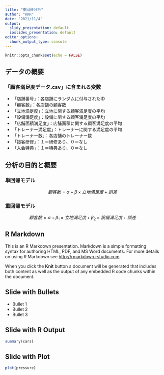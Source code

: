 ```yaml
---
title: "重回帰分析"
author: "RRR"
date: "2021/11/4"
output:
  slidy_presentation: default
  ioslides_presentation: default
editor_options:
  chunk_output_type: console
---
```


```r
knitr::opts_chunk$set(echo = FALSE)
```

## データの概要

### 「顧客満足度データ.csv」に含まれる変数

-   「店舗番号」：各店舗にランダムに付与されたID
-   「顧客数」：各店舗の顧客数
-   「立地満足度」：立地に関する顧客満足度の平均
-   「設備満足度」：設備に関する顧客満足度の平均
-   「店舗面積満足度」：店舗面積に関する顧客満足度の平均
-   「トレーナー満足度」：トレーナーに関する満足度の平均 
-   「トレーナー数」：各店舗のトレーナー数
-   「接客研修」：１＝研修あり、０＝なし
-   「入会特典」：１＝特典あり、０＝なし


## 分析の目的と概要

### 単回帰モデル

$$
顧客数 = \alpha + \beta × 立地満足度 + 誤差 
$$

### 重回帰モデル

$$
顧客数 = \alpha + \beta_1 × 立地満足度 + \beta_2 × 設備満足度 + 誤差 
$$


## R Markdown

This is an R Markdown presentation. Markdown is a simple formatting syntax for authoring HTML, PDF, and MS Word documents. For more details on using R Markdown see <http://rmarkdown.rstudio.com>.

When you click the **Knit** button a document will be generated that includes both content as well as the output of any embedded R code chunks within the document.

## Slide with Bullets

-   Bullet 1
-   Bullet 2
-   Bullet 3

## Slide with R Output

```r
summary(cars)
```

## Slide with Plot

```r
plot(pressure)
```
